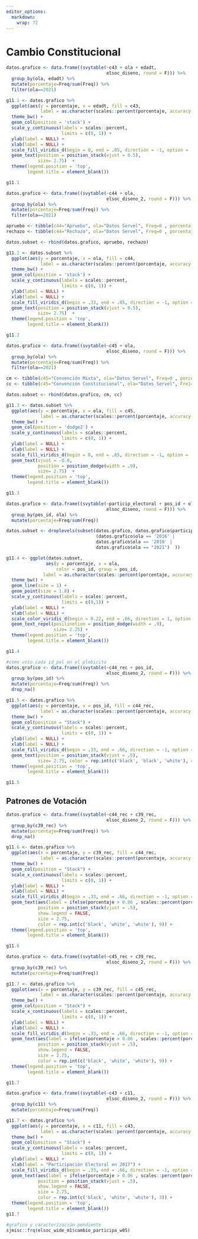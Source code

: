 ```yaml
---
editor_options: 
  markdown: 
    wrap: 72
---
```


# Cambio Constitucional

```r
datos.grafico <- data.frame((svytable(~c43 + ola + edadt, 
                                      elsoc_diseno, round = F))) %>% 
  group_by(ola, edadt) %>% 
  mutate(porcentaje=Freq/sum(Freq)) %>%
  filter(ola==2021)

g11.1 <- datos.grafico %>% 
  ggplot(aes(y = porcentaje, x = edadt, fill = c43, 
             label = as.character(scales::percent(porcentaje, accuracy = .1)))) +
  theme_bw() + 
  geom_col(position = 'stack') +
  scale_y_continuous(labels = scales::percent,
                     limits = c(0, 1)) +
  ylab(label = NULL) +
  xlab(label = NULL) +
  scale_fill_viridis_d(begin = 0, end = .85, direction = -1, option = 'viridis') +
  geom_text(position = position_stack(vjust = 0.5),
            size= 2.75)  + 
  theme(legend.position = 'top',
        legend.title = element_blank()) 

g11.1
```

```r
datos.grafico <- data.frame((svytable(~c44 + ola, 
                                      elsoc_diseno_2, round = F))) %>% 
  group_by(ola) %>% 
  mutate(porcentaje=Freq/sum(Freq)) %>% 
  filter(ola==2021) 

apruebo <- tibble(c44="Apruebo", ola="Datos Servel", Freq=0 , porcentaje=0.7828)
rechazo <- tibble(c44="Rechazo", ola="Datos Servel", Freq=0 , porcentaje=0.2172)

datos.subset <- rbind(datos.grafico, apruebo, rechazo)

g11.2 <- datos.subset %>% 
  ggplot(aes(y = porcentaje, x = ola, fill = c44, 
             label = as.character(scales::percent(porcentaje, accuracy = .1)))) +
  theme_bw() + 
  geom_col(position = 'stack') +
  scale_y_continuous(labels = scales::percent,
                     limits = c(0, 1)) +
  ylab(label = NULL) +
  xlab(label = NULL) +
  scale_fill_viridis_d(begin = .33, end = .85, direction = -1, option = 'viridis') +
  geom_text(position = position_stack(vjust = 0.5),
            size= 2.75)  + 
  theme(legend.position = 'top',
        legend.title = element_blank())

g11.2
```

```r
datos.grafico <- data.frame((svytable(~c45 + ola, 
                                      elsoc_diseno, round = F))) %>% 
  group_by(ola) %>% 
  mutate(porcentaje=Freq/sum(Freq)) %>% 
  filter(ola==2021) 

cm <- tibble(c45="Convención Mixta", ola="Datos Servel", Freq=0 , porcentaje=0.2101)
cc <- tibble(c45="Convención Constitucional", ola="Datos Servel", Fre1=0 , porcentaje=0.7899)

datos.subset <- rbind(datos.grafico, cm, cc)

g11.3 <- datos.subset %>% 
  ggplot(aes(y = porcentaje, x = ola, fill = c45, 
             label = as.character(scales::percent(porcentaje, accuracy = .1)))) +
  theme_bw() + 
  geom_col(position = 'dodge2') +
  scale_y_continuous(labels = scales::percent,
                     limits = c(0, 1)) +
  ylab(label = NULL) +
  xlab(label = NULL) +
  scale_fill_viridis_d(begin = 0, end = .85, direction = -1, option = 'viridis') +
  geom_text(vjust = -0.8,
            position = position_dodge(width = .9),
            size= 2.75)  + 
  theme(legend.position = 'top',
        legend.title = element_blank())

g11.3
```

```r
datos.grafico <- data.frame((svytable(~particip_electoral + pos_id + ola, 
                                      elsoc_diseno, round = F))) %>% 
  group_by(pos_id, ola) %>% 
  mutate(porcentaje=Freq/sum(Freq))

datos.subset <- droplevels(subset(datos.grafico, datos.grafico$particip_electoral == "Si" & 
                                  (datos.grafico$ola == '2016' | 
                                  datos.grafico$ola == '2018' | 
                                  datos.grafico$ola == "2021")  ))

g11.4 <- ggplot(datos.subset, 
               aes(y = porcentaje, x = ola, 
                   color = pos_id, group = pos_id,
              label = as.character(scales::percent(porcentaje, accuracy = .1)))) +
  theme_bw() +   
  geom_line(size = 1) +
  geom_point(size = 1.8) +
  scale_y_continuous(labels = scales::percent,
                     limits = c(0,1)) +
  ylab(label = NULL) +
  xlab(label = NULL) +
  scale_color_viridis_d(begin = 0.22, end = .66, direction = 1, option = 'viridis') +
  geom_text_repel(posilinetion = position_dodge(width = .9),
                  size= 2.25) + 
  theme(legend.position = 'top',
        legend.title = element_blank())

g11.4
```

```r
#como voto cada id_pol en el plebicito
datos.grafico <- data.frame((svytable(~c44_rec + pos_id, 
                                      elsoc_diseno_2, round = F))) %>% 
  group_by(pos_id) %>% 
  mutate(porcentaje=Freq/sum(Freq)) %>%
  drop_na()

g11.5 <- datos.grafico %>% 
  ggplot(aes(y = porcentaje, x = pos_id, fill = c44_rec, 
             label = as.character(scales::percent(porcentaje, accuracy = .1)))) + 
  theme_bw() + 
  geom_col(position = "Stack") +
  scale_y_continuous(labels = scales::percent,
                     limits = c(0, 1)) +
  ylab(label = NULL) +
  xlab(label = NULL) +
  scale_fill_viridis_d(begin = .33, end = .66, direction = -1, option = 'viridis') +
  geom_text(position = position_stack(vjust = .5),
            size= 2.75, color = rep.int(c('black', 'black', 'white'), 4)) + 
  theme(legend.position = 'top',
        legend.title = element_blank())

g11.5
```

## Patrones de Votación

```r
datos.grafico <- data.frame((svytable(~c44_rec + c39_rec, 
                                      elsoc_diseno_2, round = F))) %>% 
  group_by(c39_rec) %>% 
  mutate(porcentaje=Freq/sum(Freq)) %>%
  drop_na()

g11.6 <- datos.grafico %>% 
  ggplot(aes(x = porcentaje, y = c39_rec, fill = c44_rec, 
             label = as.character(scales::percent(porcentaje, accuracy = .1)))) + 
  theme_bw() + 
  geom_col(position = "Stack") +
  scale_x_continuous(labels = scales::percent,
                     limits = c(0, 1)) +
  ylab(label = NULL) +
  xlab(label = NULL) +
  scale_fill_viridis_d(begin = .33, end = .66, direction = -1, option = 'viridis') +
  geom_text(aes(label = ifelse(porcentaje > 0.06 , scales::percent(porcentaje, accuracy = .1),"")),
            position = position_stack(vjust = .5),
            show.legend = FALSE,
            size = 2.75,
            color = rep.int(c('black', 'white', 'white'), 9)) + 
  theme(legend.position = 'top',
        legend.title = element_blank()) 

g11.6
```

```r
datos.grafico <- data.frame((svytable(~c45_rec + c39_rec, 
                                      elsoc_diseno_2, round = F))) %>% 
  group_by(c39_rec) %>% 
  mutate(porcentaje=Freq/sum(Freq))

g11.7 <- datos.grafico %>% 
  ggplot(aes(x = porcentaje, y = c39_rec, fill = c45_rec, 
             label = as.character(scales::percent(porcentaje, accuracy = .1)))) + 
  theme_bw() + 
  geom_col(position = "Stack") +
  scale_x_continuous(labels = scales::percent,
                     limits = c(0, 1)) +
  ylab(label = NULL) +
  xlab(label = NULL) +
  scale_fill_viridis_d(begin = .33, end = .66, direction = -1, option = 'viridis') +
  geom_text(aes(label = ifelse(porcentaje > 0.06 , scales::percent(porcentaje, accuracy = .1),"")),
            position = position_stack(vjust = .5),
            show.legend = FALSE,
            size = 2.75,
            color = rep.int(c('black', 'white', 'white'), 9)) + 
  theme(legend.position = 'top',
        legend.title = element_blank()) 

g11.7
```

```r
datos.grafico <- data.frame((svytable(~c43 + c11, 
                                      elsoc_diseno_2, round = F))) %>% 
  group_by(c11) %>% 
  mutate(porcentaje=Freq/sum(Freq))

g11.7 <- datos.grafico %>% 
  ggplot(aes(y = porcentaje, x = c11, fill = c43, 
             label = as.character(scales::percent(porcentaje, accuracy = .1)))) + 
  theme_bw() + 
  geom_col(position = "Stack") +
  scale_y_continuous(labels = scales::percent,
                     limits = c(0, 1)) +
  ylab(label = NULL) +
  xlab(label = "Participación Electoral en 2017") +
  scale_fill_viridis_d(begin = .33, end = .66, direction = -1, option = 'viridis') +
  geom_text(aes(label = ifelse(porcentaje > 0.06 , scales::percent(porcentaje, accuracy = .1),"")),
            position = position_stack(vjust = .5),
            show.legend = FALSE,
            size = 2.75,
            color = rep.int(c('black', 'white', 'white'), 3)) + 
  theme(legend.position = 'top',
        legend.title = element_blank()) 
g11.7
```

```r
#grafico y caracterización pendiente
sjmisc::frq(elsoc_wide_m1$cambio_participa_w05)
```


